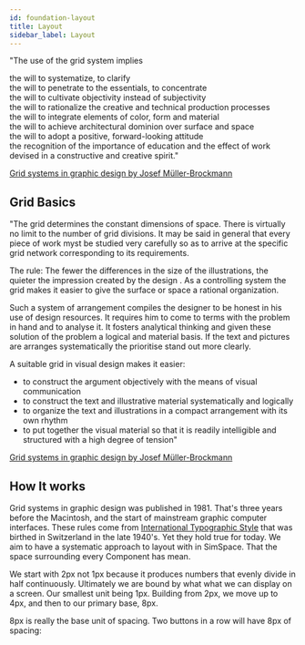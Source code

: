```yaml
---
id: foundation-layout
title: Layout
sidebar_label: Layout
---
```


"The use of the grid system implies

the will to systematize, to clarify  
the will to penetrate to the essentials, to concentrate  
the will to cultivate objectivity instead of subjectivity  
the will to rationalize the creative and technical production processes  
the will to integrate elements of color, form and material  
the will to achieve architectural dominion over surface and space  
the will to adopt a positive, forward-looking attitude  
the recognition of the importance of education and the effect of work devised in a constructive and creative spirit."

[Grid systems in graphic design by Josef Müller-Brockmann](https://monoskop.org/images/a/a4/Mueller-Brockmann_Josef_Grid_Systems_in_Graphic_Design_Raster_Systeme_fuer_die_Visuele_Gestaltung_English_German_no_OCR.pdf)

## Grid Basics

"The grid determines the constant dimensions of space. There is virtually no limit to the number of grid divisions. It may be said in general that every piece of work myst be studied very carefully so as to arrive at the specific grid network corresponding to its requirements.

The rule: The fewer the differences in the size of the illustrations, the quieter the impression created by the design . As a controlling system the grid makes it easier to give the surface or space a rational organization.

Such a system of arrangement compiles the designer to be honest in his use of design resources. It requires him to come to terms with the problem in hand and to analyse it. It fosters analytical thinking and given these solution of the problem a logical and material basis. If the text and pictures are arranges systematically the prioritise stand out more clearly.

A suitable grid in visual design makes it easier:

- to construct the argument objectively with the means of visual communication
- to construct the text and illustrative material systematically and logically
- to organize the text and illustrations in a compact arrangement with its own rhythm
- to put together the visual material so that it is readily intelligible and structured with a high degree of tension"

[Grid systems in graphic design by Josef Müller-Brockmann](https://monoskop.org/images/a/a4/Mueller-Brockmann_Josef_Grid_Systems_in_Graphic_Design_Raster_Systeme_fuer_die_Visuele_Gestaltung_English_German_no_OCR.pdf)

## How It works

Grid systems in graphic design was published in 1981. That's three years before the Macintosh, and the start of mainstream graphic computer interfaces. These rules come from [International Typographic Style](http://smearedblackink.com/swiss_style_timeline/) that was birthed in Switzerland in the late 1940's. Yet they hold true for today. We aim to have a systematic approach to layout with in SimSpace. That the space surrounding every Component has mean.

We start with 2px not 1px because it produces numbers that evenly divide in half continuously. Ultimately we are bound by what what we can display on a screen. Our smallest unit being 1px. Building from 2px, we move up to 4px, and then to our primary base, 8px.

8px is really the base unit of spacing. Two buttons in a row will have 8px of spacing:

<!-- TODO: Embed component showcase https://design.simspace.com/foundation/layout -->
